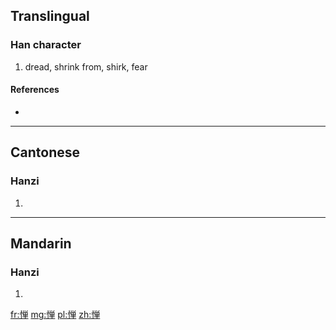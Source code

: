 {{also|憚}}
==Translingual==

===Han character===
{{Han char|rn=61|rad=心|as=08|sn=11|four=|canj=心金田十 (PCWJ)}}

# dread, shrink from, shirk, fear

====References====
* {{Han ref|kx=0392.181|hdz=42318.140|uh=60EE|ud=24814}}

----

==Cantonese==

===Hanzi===
{{yue-hanzi|jyut=|y=daan6|tra=憚}}

# {{defn|lang=yue|sort=心08}}

----

==Mandarin==

===Hanzi===
{{cmn-hanzi|tra=憚|pin=[[dàn]] ([[dan4]])|wg=tan<sup>4</sup>}}

# {{defn|lang=cmn|sort=心08}}

[[fr:惮]]
[[mg:惮]]
[[pl:惮]]
[[zh:惮]]